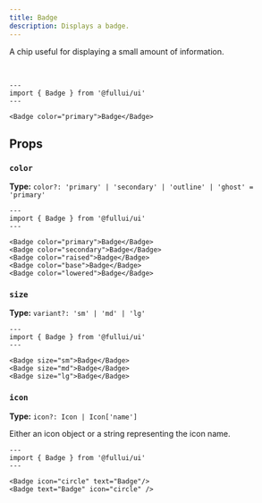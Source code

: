 ```yaml
---
title: Badge
description: Displays a badge.
---
```


A chip useful for displaying a small amount of information.

<br/>

```astro live
---
import { Badge } from '@fullui/ui'
---

<Badge color="primary">Badge</Badge>
```

## Props
### `color`
**Type:** `color?: 'primary' | 'secondary' | 'outline' | 'ghost' = 'primary'`
```astro live
---
import { Badge } from '@fullui/ui'
---

<Badge color="primary">Badge</Badge>
<Badge color="secondary">Badge</Badge>
<Badge color="raised">Badge</Badge>
<Badge color="base">Badge</Badge>
<Badge color="lowered">Badge</Badge>
```

### `size`
**Type:** `variant?: 'sm' | 'md' | 'lg'`
```astro live
---
import { Badge } from '@fullui/ui'
---

<Badge size="sm">Badge</Badge>
<Badge size="md">Badge</Badge>
<Badge size="lg">Badge</Badge>
```

### `icon`
**Type:** `icon?: Icon | Icon['name']`

Either an icon object or a string representing the icon name.

```astro live
---
import { Badge } from '@fullui/ui'
---

<Badge icon="circle" text="Badge"/>
<Badge text="Badge" icon="circle" />
```

<Theming/>